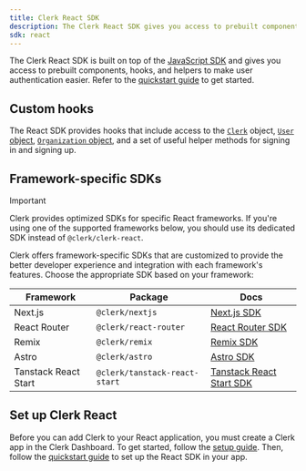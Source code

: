 ```yaml
---
title: Clerk React SDK
description: The Clerk React SDK gives you access to prebuilt components, React hooks, and helpers to make user authentication easier.
sdk: react
---
```


The Clerk React SDK is built on top of the [JavaScript SDK](/docs/references/javascript/overview) and gives you access to prebuilt components, hooks, and helpers to make user authentication easier. Refer to the [quickstart guide](/docs/getting-started/quickstart) to get started.

## Custom hooks

The React SDK provides hooks that include access to the [`Clerk`](/docs/references/javascript/clerk) object, [`User` object](/docs/references/javascript/user), [`Organization` object](/docs/references/javascript/organization), and a set of useful helper methods for signing in and signing up.

<Include src="_partials/hooks/hook-list" />

## Framework-specific SDKs

> [!IMPORTANT]
> Clerk provides optimized SDKs for specific React frameworks. If you're using one of the supported frameworks below, you should use its dedicated SDK instead of `@clerk/clerk-react`.

Clerk offers framework-specific SDKs that are customized to provide the better developer experience and integration with each framework's features. Choose the appropriate SDK based on your framework:

| Framework | Package | Docs |
| - | - | - |
| Next.js | `@clerk/nextjs` | [Next.js SDK](/docs/references/nextjs/overview) |
| React Router | `@clerk/react-router` | [React Router SDK](/docs/references/react-router/overview) |
| Remix | `@clerk/remix` | [Remix SDK](/docs/references/remix/clerk-app) |
| Astro | `@clerk/astro` | [Astro SDK](/docs/references/astro/overview) |
| Tanstack React Start | `@clerk/tanstack-react-start` | [Tanstack React Start SDK](/docs/references/tanstack-react-start/overview) |

## Set up Clerk React

Before you can add Clerk to your React application, you must create a Clerk app in the Clerk Dashboard. To get started, follow the [setup guide](/docs/quickstarts/setup-clerk). Then, follow the [quickstart guide](/docs/getting-started/quickstart) to set up the React SDK in your app.
